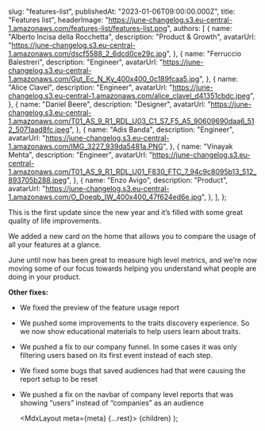
  slug: "features-list",
  publishedAt: "2023-01-06T09:00:00.000Z",
  title: "Features list",
  headerImage:
    "https://june-changelog.s3.eu-central-1.amazonaws.com/features-list/features-list.png",
  authors: [
    {
      name: "Alberto Incisa della Rocchetta",
      description: "Product & Growth",
      avatarUrl: "https://june-changelog.s3.eu-central-1.amazonaws.com/dscf5588_2_6dcd0ce29c.jpg",
    },
    {
      name: "Ferruccio Balestreri",
      description: "Engineer",
      avatarUrl:
        "https://june-changelog.s3.eu-central-1.amazonaws.com/Gut_Ec_N_Ky_400x400_0c189fcaa5.jpg",
    },
    {
      name: "Alice Clavel",
      description: "Engineer",
      avatarUrl:
        "https://june-changelog.s3.eu-central-1.amazonaws.com/alice_clavel_d41351cbdc.jpeg",
    },
    {
      name: "Daniel Beere",
      description: "Designer",
      avatarUrl:
        "https://june-changelog.s3.eu-central-1.amazonaws.com/T01_AS_9_R1_RDL_U03_C1_S7_F5_A5_90609690daa6_512_5071aad8fc.jpeg",
    },
    {
      name: "Adis Banda",
      description: "Engineer",
      avatarUrl: "https://june-changelog.s3.eu-central-1.amazonaws.com/IMG_3227_939da5481a.PNG",
    },
    {
      name: "Vinayak Mehta",
      description: "Engineer",
      avatarUrl:
        "https://june-changelog.s3.eu-central-1.amazonaws.com/T01_AS_9_R1_RDL_U01_F830_FTC_7_94c9c8095b13_512_893705b288.jpeg",
    },
    {
      name: "Enzo Avigo",
      description: "Product",
      avatarUrl:
        "https://june-changelog.s3.eu-central-1.amazonaws.com/O_Doeqb_IW_400x400_47f624ed6e.jpg",
    },
  ],
};

This is the first update since the new year and it’s filled with some great quality of life improvements.

We added a new card on the home that allows you to compare the usage of all your features at a glance.

June until now has been great to measure high level metrics, and we’re now moving some of our focus towards helping you understand what people are doing in your product.

**Other fixes:**

- We fixed the preview of the feature usage report
- We pushed some improvements to the traits discovery experience. So we now show educational materials to help users learn about traits.
- We pushed a fix to our company funnel. In some cases it was only filtering users based on its first event instead of each step.
- We fixed some bugs that saved audiences had that were causing the report setup to be reset
- We pushed a fix on the navbar of company level reports that was showing “users” instead of “companies” as an audience

  <MdxLayout meta={meta} {...rest}>
    {children}
  </MdxLayout>
);
